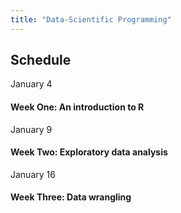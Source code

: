 ```yaml
---
title: "Data-Scientific Programming"
---
```


## Schedule

January 4

#### Week One: An introduction to R

January 9

#### Week Two: Exploratory data analysis

January 16

#### Week Three: Data wrangling